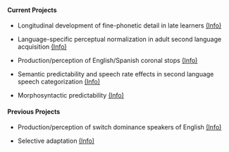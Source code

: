 <!-- START TAB 2 -->
<div class="tab-pane fade" id="projects">

<h4>Current Projects</h4>

- <h5bio>Longitudinal development of fine-phonetic detail in late learners</h5bio> 
<a href="javascript:ReverseDisplay('longitudinalDevelopment')">(Info)</a>

<div id="longitudinalDevelopment" style="display:none;margin-left:3em;text-indent:0em">
<p class="minip">
This ongoing project explores L2 category formation and the relationship between 
speech production and speech perception during the early stages of L2 acquisition. 
The data were/are collected in a stateside immersion program over the course of a 
summer. The participants complete a variety of tasks aimed at analyzing their 
acquisition of various L2 segments, such as: stops, trills, laterals and vowels. 
</p>
</div>



- <h5bio>Language-specific perceptual normalization in adult second language acquisition</h5bio>
<a href="javascript:ReverseDisplay('languageSets')">(Info)</a>

<div id="languageSets" style="display:none;margin-left:3em;text-indent:0em">
<p class="minip">
This project explores a long history of 'language set' experiments with the goal 
of furthering our understanding of how bilinguals deal with the lack of invariance 
in the speech signal, both between and within languages. The project has 
implications for category formation and the development of bilingual language 
modes. (with Miquel Simonet)
</p>
</div>



- <h5bio>Production/perception of English/Spanish coronal stops</h5bio>
<a href="javascript:ReverseDisplay('coronalStops')">(Info)</a>

<div id="coronalStops" style="display:none;margin-left:3em;text-indent:0em">
<p class="minip">
Production of coronal stops in Spanish-English bilinguals: Acoustic evidence 
for language-specific places of articulation. (with Miquel Simonet and Yamile Díaz)
</p>
</div>



- <h5bio>Semantic predictability and speech rate effects in second language speech 
categorization</h5bio>
<a href="javascript:ReverseDisplay('semanticPredictability')">(Info)</a>

<div id="semanticPredictability" style="display:none;margin-left:3em;text-indent:0em">
<p class="minip">
More info coming soon. (with Miquel Simonet and Imanol Suárez Palma)
</p>
</div>



- <h5bio>Morphosyntactic predictability</h5bio>
<a href="javascript:ReverseDisplay('morphosyntacticPredictability')">(Info)</a>

<div id="morphosyntacticPredictability" style="display:none;margin-left:3em;text-indent:0em">
<p class="minip">
More info coming soon. 
</p>
</div>








<h4>Previous Projects</h4>

- <h5bio>Production/perception of switch dominance speakers of English</h5bio>
<a href="javascript:ReverseDisplay('switchDominance')">(Info)</a>

<div id="switchDominance" style="display:none;margin-left:3em;text-indent:0em">
<p class="minip">
You can read about this project in my 2015 article published in [Phonetica](http://www.karger.com/Article/Abstract/431101), or in a 
co-authored 2016 article that appeared in [Second Language Research](http://slr.sagepub.com/content/32/2/171.abstract). 
</p>
</div>

- <h5bio>Selective adaptation</h5bio>
<a href="javascript:ReverseDisplay('selectiveAdaptation')">(Info)</a>

<div id="selectiveAdaptation" style="display:none;margin-left:3em;text-indent:0em">
<p class="minip">
This project was co-authored with Miquel Llompart García. You can read the 
final publication in [JASA](http://scitation.aip.org/content/asa/journal/jasa/139/5/10.1121/1.4951704). 
</p>
</div>

</div>

